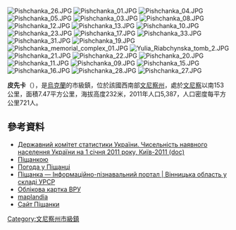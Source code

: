 {{No footnotes|time=2015-09-16T14:51:04+00:00}}
[[Image:Pishchanka_26.JPG|right]]
[[Image:Pishchanka_01.JPG|right]]
[[Image:Pishchanka_04.JPG|right]]
[[Image:Pishchanka_05.JPG|right]]
[[Image:Pishchanka_03.JPG|right]]
[[Image:Pishchanka_08.JPG|right]]
[[Image:Pishchanka_12.JPG|right]]
[[Image:Pishchanka_13.JPG|right]]
[[Image:Pishchanka_10.JPG|right]]
[[Image:Pishchanka_23.JPG|right]]
[[Image:Pishchanka_17.JPG|right]]
[[Image:Pishchanka_33.JPG|right]]
[[Image:Pishchanka_31.JPG|right]]
[[Image:Pishchanka_19.JPG|right]]
[[Image:Pishchanka_memorial_complex_01.JPG|right]]
[[Image:Yulia_Riabchynska_tomb_2.JPG|right]]
[[Image:Pishchanka_21.JPG|right]]
[[Image:Pishchanka_22.JPG|right]]
[[Image:Pishchanka_20.JPG|right]]
[[Image:Pishchanka_11.JPG|right]]
[[Image:Pishchanka_09.JPG|right]]
[[Image:Pishchanka_15.JPG|right]]
[[Image:Pishchanka_16.JPG|right]]
[[Image:Pishchanka_28.JPG|right]]
[[Image:Pishchanka_27.JPG|right]]

{{coord|48|12|21|N|28|53|20|E|scale:30000|display=title}}

'''皮先卡'''（{{lang-uk|Піщанка}}），是[[烏克蘭|烏克蘭]]的市級鎮，位於該國西南部[[文尼察州|文尼察州]]，處於[[文尼察|文尼察]]以南153公里，面積7.47平方公里，海拔高度232米，2011年人口5,387，人口密度每平方公里721人。

==參考資料==
*[https://web.archive.org/web/20121010205321/http://stat6.stat.lviv.ua/PXWEB2007/ukr/publ/2011/chnas.zip Державний комітет статистики України. Чисельність наявного населення України на 1 січня 2011 року, Київ-2011 (doc)]
*[http://imsu-vinnycja.com/mista-i-sela-vinnyckoi-oblasti/pishhanskyj-rajon/pishhanka.html Піщанкою] {{Wayback|url=http://imsu-vinnycja.com/mista-i-sela-vinnyckoi-oblasti/pishhanskyj-rajon/pishhanka.html |date=20151122142810 }}
* [http://www.gismeteo.ua/ua/weather-peschanka-12403/ Погода у Піщанці] {{Wayback|url=http://www.gismeteo.ua/ua/weather-peschanka-12403/ |date=20141104200008 }}
* [http://imsu-vinnycja.com/mista-i-sela-vinnyckoi-oblasti/pishhanskyj-rajon/pishhanka.html Піщанка — Інформаційно-пізнавальний портал | Вінницька область у складі УРСР] {{Wayback|url=http://imsu-vinnycja.com/mista-i-sela-vinnyckoi-oblasti/pishhanskyj-rajon/pishhanka.html |date=20151122142810 }}
* [http://gska2.rada.gov.ua/pls/z7502/A005?rdat1=22.06.2008&rf7571=2707 Облікова картка ВРУ]{{Dead link|date=2018年6月 |bot=InternetArchiveBot |fix-attempted=no }}
* [http://www.maplandia.com/ukraine/vinnytska/pischanka/ maplandia] {{Wayback|url=http://www.maplandia.com/ukraine/vinnytska/pischanka/ |date=20160304204223 }}
* [https://web.archive.org/web/20141218190422/http://pishchan.co.ua/ Сайт Піщанки]

{{DEFAULTSORT:Піщанка}}
[[Category:文尼察州市級鎮|Category:文尼察州市級鎮]]


{{Vinnytsia-geo-stub}}